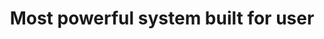 ---
title: "Most powerful system built for user"
details: "Discover how various industry teams benefit from our software, optimizing their workflows, 
and improving efficiency."
items:
  - name: "Collaboration"
    details: "Track all metrics with custom reports. Maximize impact by analyzing campaign"
    icon: "/assets/imgs/icon/icon-r-20.png"
  - name: "Technology"
    details: "Track your performance and more from a single technology platform"
    icon: "/assets/imgs/icon/icon-r-21.png"
  - name: "Cloud Server"
    details: "How it solved their problems and helped them achieve their sassly goals."
    icon: "/assets/imgs/icon/icon-r-22.png"
  - name: "Operation"
    details: "Sales and marketing channel for businesses of any size. Start today"
    icon: "/assets/imgs/icon/icon-r-23.png"
  - name: "Tracking"
    details: "Consolidate your project management tools into one powerful app."
    icon: "/assets/imgs/icon/icon-r-24.png"
  - name: "Workflow"
    details: "Discover how various industry teams benefit from our sassly AI-software"
    icon: "/assets/imgs/icon/icon-r-25.png"
---